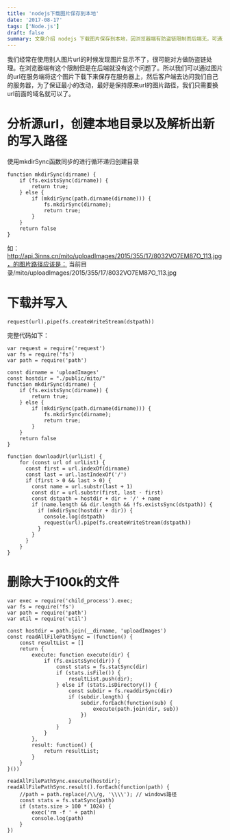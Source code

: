```yaml
---
title: 'nodejs下载图片保存到本地'
date: '2017-08-17'
tags: ['Node.js']
draft: false
summary: 文章介绍 nodejs 下载图片保存到本地，因浏览器端有防盗链限制而后端无，可通过获取图片 url 在服务端下载保存。给出创建本地目录、下载并写入的代码，还展示了删除大于 100k 文件的方法。 
---
```


我们经常在使用别人图片url的时候发现图片显示不了，很可能对方做防盗链处理。在浏览器端有这个限制但是在后端就没有这个问题了。所以我们可以通过图片的url在服务端将这个图片下载下来保存在服务器上，然后客户端去访问我们自己的服务器，为了保证最小的改动，最好是保持原来url的图片路径，我们只需要换url前面的域名就可以了。

# 分析源url，创建本地目录以及解析出新的写入路径
使用mkdirSync函数同步的进行循环递归创建目录
```
function mkdirSync(dirname) {
    if (fs.existsSync(dirname)) {
        return true;
    } else {
        if (mkdirSync(path.dirname(dirname))) {   
            fs.mkdirSync(dirname);
            return true;
        }
    }
    return false
}
```

如：http://api.3inns.cn/mito/uploadImages/2015/355/17/8032VO7EM87O_113.jpg，的图片路径应该是：
当前目录/mito/uploadImages/2015/355/17/8032VO7EM87O_113.jpg

# 下载并写入
```
request(url).pipe(fs.createWriteStream(dstpath))
```

完整代码如下：
```
var request = require('request')
var fs = require('fs')
var path = require('path')

const dirname = 'uploadImages'
const hostdir = "./public/mito/"
function mkdirSync(dirname) {
    if (fs.existsSync(dirname)) {
        return true;
    } else {
        if (mkdirSync(path.dirname(dirname))) {   
            fs.mkdirSync(dirname);
            return true;
        }
    }
    return false
}

function downloadUrl(urlList) {
    for (const url of urlList) {
      const first = url.indexOf(dirname)
      const last = url.lastIndexOf('/')
      if (first > 0 && last > 0) {
        const name = url.substr(last + 1)
        const dir = url.substr(first, last - first)
        const dstpath = hostdir + dir + '/' + name
        if (name.length && dir.length && !fs.existsSync(dstpath)) {
          if (mkdirSync(hostdir + dir)) {
            console.log(dstpath)
            request(url).pipe(fs.createWriteStream(dstpath))
          }
        }
      }
    }
}
```

# 删除大于100k的文件
```
var exec = require('child_process').exec;
var fs = require('fs')
var path = require('path')
var util = require('util')

const hostdir = path.join(__dirname, 'uploadImages')
const readAllFilePathSync = (function() {
    const resultList = []
    return {
        execute: function execute(dir) {
            if (fs.existsSync(dir)) {
                const stats = fs.statSync(dir)
                if (stats.isFile()) {
                    resultList.push(dir);
                } else if (stats.isDirectory()) {
                    const subdir = fs.readdirSync(dir)
                    if (subdir.length) {
                        subdir.forEach(function(sub) {
                            execute(path.join(dir, sub))
                        })
                    }
                }
            }
        },
        result: function() {
            return resultList;
        }
    }
}())

readAllFilePathSync.execute(hostdir);
readAllFilePathSync.result().forEach(function(path) {
    //path = path.replace(/\\/g, '\\\\'); // windows路径
    const stats = fs.statSync(path)
    if (stats.size > 100 * 1024) {
        exec('rm -f ' + path)
        console.log(path)
    }
})
```